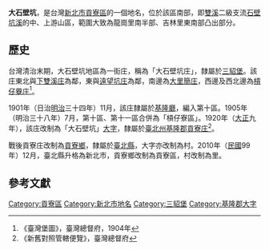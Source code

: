 {{noteTA
|1 = zh-cn:庄; zh-hk:庄; zh-tw:庄;
}}
'''大石壁坑'''，是台灣[[新北市|新北市]][[貢寮區|貢寮區]]的一個地名，位於該區南部，即[[雙溪_(新北市)|雙溪]]二級支流[[石壁坑溪|石壁坑溪]]的中、上游山區，範圍大致為龍崗里南半部、吉林里東南部凸出部分。

==歷史==
台灣清治末期，大石壁坑地區為一街庄，稱為「大石壁坑庄」，隸屬於[[三貂堡|三貂堡]]。該庄東北與[[下雙溪_(新北市)|下雙溪庄]]為鄰，東與[[遠望坑庄|遠望坑庄]]為鄰，南邊為[[大里簡庄|大里簡庄]]，西邊及西北邊為[[槓仔藔庄|槓仔藔庄]]<ref>《臺灣堡圖》，臺灣總督府，1904年</ref>。

1901年（日治[[明治|明治]]三十四年）11月，該庄隸屬於[[基隆廳|基隆廳]]，編入第十區。1905年（明治三十八年）7月，第十區、第十一區合併為「槓仔寮區」。1920年（[[大正|大正]]九年），該庄改制為「大石壁坑」[[大字|大字]]，隸屬於[[臺北州|臺北州]][[基隆郡|基隆郡]][[貢寮庄|貢寮庄]]<ref>《新舊對照管轄便覽》，臺灣總督府</ref>。

戰後貢寮庄改制為[[貢寮鄉|貢寮鄉]]，隸屬於[[臺北縣|臺北縣]]，大字亦改制為村。2010年（[[中華民國|民國]]99年）12月，臺北縣升格為新北市，貢寮鄉改制為貢寮區，村改制為里。

==參考文獻==
{{reflist}}

{{基隆郡}}

[[Category:貢寮區|Category:貢寮區]]
[[Category:新北市地名|Category:新北市地名]]
[[Category:三貂堡|Category:三貂堡]]
[[Category:基隆郡大字|Category:基隆郡大字]]